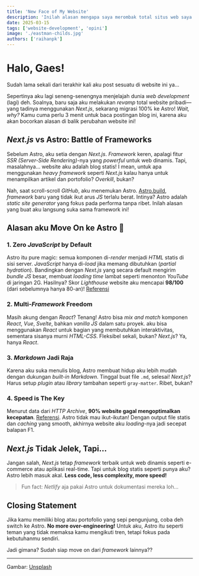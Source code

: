 ```yaml
---
title: 'New Face of My Website'
description: 'Inilah alasan mengapa saya merombak total situs web saya!'
date: 2025-03-15
tags: ['website-development', 'opini']
image: './eastman-childs.jpg'
authors: ['raihanpk']
---
```


# Halo, Gaes!

Sudah lama sekali dari terakhir kali aku post sesuatu di website ini ya...

Sepertinya aku lagi seneng-senengnya menjelajah dunia *web development* (lagi) deh. Soalnya, baru saja aku melakukan *revamp* total website pribadi—yang tadinya menggunakan *Next.js*, sekarang migrasi 100% ke Astro! *Wait, why?*  Kamu cuma perlu 3 menit untuk baca postingan blog ini, karena aku akan bocorkan alasan di balik perubahan website ini!

## *Next.js* vs Astro: Battle of Frameworks

Sebelum Astro, aku setia dengan *Next.js*. *Framework* keren, apalagi fitur *SSR (Server-Side Rendering)*-nya yang *powerful* untuk web dinamis. Tapi, masalahnya… website aku adalah blog statis! I mean, untuk apa menggunakan *heavy framework* seperti *Next.js* kalau hanya untuk menampilkan artikel dan portofolio? *Overkill*, bukan?

Nah, saat scroll-scroll *GitHub*, aku menemukan Astro. [Astro.build](https://astro.build), *framework* baru yang tidak ikut arus *JS* terlalu berat. Intinya? Astro adalah *static site generator* yang fokus pada performa tanpa ribet. Inilah alasan yang buat aku langsung suka sama framework ini!

## Alasan aku Move On ke Astro 🚀

### 1. Zero *JavaScript* by Default

Astro itu pure magic: semua komponen di-*render* menjadi *HTML* statis di sisi server. *JavaScript* hanya di-*load* jika memang dibutuhkan (*partial hydration*). Bandingkan dengan *Next.js* yang secara default mengirim *bundle JS* besar, membuat *loading time* lambat seperti menonton *YouTube* di jaringan 2G. Hasilnya? Skor *Lighthouse* website aku mencapai **98/100** (dari sebelumnya hanya 80-an)! [Referensi](https://web.dev/performance-scoring/)

### 2. Multi-*Framework* Freedom

Masih akung dengan *React*? Tenang! Astro bisa *mix and match* komponen *React*, *Vue*, *Svelte*, bahkan *vanilla JS* dalam satu proyek. aku bisa menggunakan *React* untuk bagian yang membutuhkan interaktivitas, sementara sisanya murni *HTML-CSS*. Fleksibel sekali, bukan? *Next.js*? Ya, hanya *React*.

### 3. *Markdown* Jadi Raja

Karena aku suka menulis blog, Astro membuat hidup aku lebih mudah dengan dukungan *built-in Markdown*. Tinggal buat file `.md`, selesai! *Next.js*? Harus setup *plugin* atau *library* tambahan seperti `gray-matter`. Ribet, bukan?

### 4. Speed is The Key

Menurut data dari *HTTP Archive*, **90% website gagal mengoptimalkan kecepatan**. [Referensi](https://httparchive.org/reports/state-of-the-web#bytesTotal). Astro tidak mau ikut-ikutan! Dengan output file statis dan *caching* yang smooth, akhirnya website aku *loading*-nya jadi secepat balapan F1.

## *Next.js* Tidak Jelek, Tapi…

Jangan salah, *Next.js* tetap *framework* terbaik untuk web dinamis seperti e-commerce atau aplikasi real-time. Tapi untuk blog statis seperti punya aku? Astro lebih masuk akal. **Less code, less complexity, more speed!**

> Fun fact: *Netlify* aja pakai Astro untuk dokumentasi mereka loh...

## Closing Statement

Jika kamu memiliki blog atau portofolio yang sepi pengunjung, coba deh switch ke Astro. **No more over-engineering!** Untuk aku, Astro itu seperti teman yang tidak memaksa kamu mengikuti tren, tetapi fokus pada kebutuhanmu sendiri.

Jadi gimana? Sudah siap move on dari *framework* lainnya??

---

Gambar: [Unsplash](https://unsplash.com)
